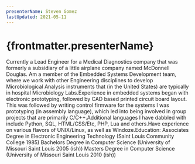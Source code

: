 ```yaml
---
presenterName: Steven Gomez
lastUpdated: 2021-05-11
---
```


# {frontmatter.presenterName}
Currently a Lead Engineer for a
Medical Diagnostics company that was formerly a subsidiary of a
little airplane company named McDonnell Douglas. Am a member of the
Embedded Systems Development team, where we work with other
Engineering disciplines to develop Microbiological Analysis
instruments that (in the United States) are typically in hospital
Microbiology Labs.Experience in embedded systems began
with electronic prototyping, followed by CAD based printed circuit
board layout. This was followed by writing control firmware for the
systems I was prototyping (in assembly language), which led into
being involved in group projects that are primarily
C/C++.Additional languages I have dabbled
with include Python, SQL, HTML/CSS/Etc, PHP, Lua and
others.Have experience on various flavors of
UNIX/Linux, as well as Windoze.Education:
Associates Degree in Electronic Engineering Technology (Saint Louis
Community College 1985)
Bachelors Degree in Computer Science (University of Missouri Saint
Louis 2005 (ish))
Masters Degree in Computer Science (University of Missouri Saint
Louis 2010 (ish))